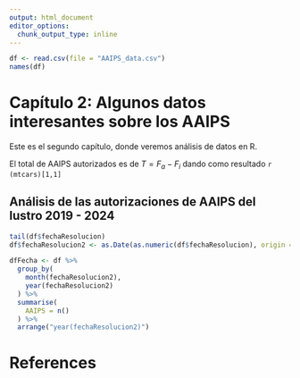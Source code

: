 ```yaml
---
output: html_document
editor_options: 
  chunk_output_type: inline
---
```


```r
df <- read.csv(file = "AAIPS_data.csv")
names(df)
```

# Capítulo 2: Algunos datos interesantes sobre los AAIPS

Este es el segundo capítulo, donde veremos análisis de datos en R.

El total de AAIPS autorizados es de $T = F_a - F_i$ dando como resultado `r (mtcars)[1,1]`

## Análisis de las autorizaciones de AAIPS del lustro 2019 - 2024 

```r
tail(df$fechaResolucion)
df$fechaResolucion2 <- as.Date(as.numeric(df$fechaResolucion), origin = "1899-12-30")

dfFecha <- df %>%
  group_by(
    month(fechaResolucion2),
    year(fechaResolucion2)
  ) %>%
  summarise(
    AAIPS = n()
  ) %>%
  arrange("year(fechaResolucion2)")

```


# References {-}
